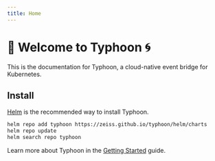 ```yaml
---
title: Home
---
```


# 👋 Welcome to Typhoon 🌀

This is the documentation for Typhoon, a cloud-native event bridge for Kubernetes.

## Install

[Helm](https://helm.sh) is the recommended way to install Typhoon.

```bash
helm repo add typhoon https://zeiss.github.io/typhoon/helm/charts
helm repo update
helm search repo typhoon
```

Learn more about Typhoon in the [Getting Started](/docs/getting-started) guide.